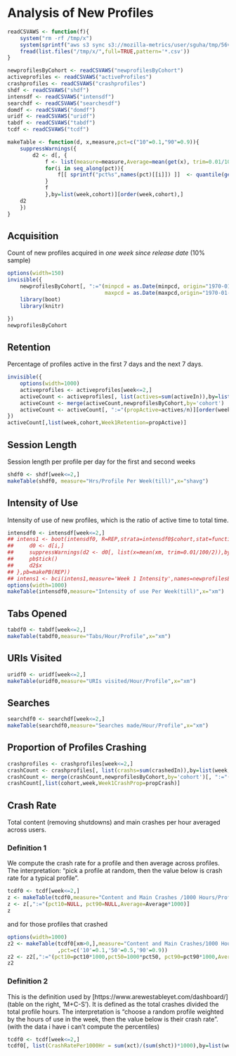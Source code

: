 # Analysis of New Profiles

```r
readCSVAWS <- function(f){
    system("rm -rf /tmp/x")
    system(sprintf("aws s3 sync s3://mozilla-metrics/user/sguha/tmp/56vs57new/%s/ /tmp/x",f))
    fread(list.files("/tmp/x/",full=TRUE,pattern='*.csv'))
}

newprofilesByCohort <- readCSVAWS("newprofilesByCohort")
activeprofiles <- readCSVAWS("activeProfiles")
crashprofiles <- readCSVAWS("crashprofiles")
shdf <- readCSVAWS("shdf")
intensdf <- readCSVAWS("intensdf")
searchdf <- readCSVAWS("searchesdf")
domdf <- readCSVAWS("domdf")
uridf <- readCSVAWS("uridf")
tabdf <- readCSVAWS("tabdf")
tcdf <- readCSVAWS("tcdf")

makeTable <- function(d, x,measure,pct=c("10"=0.1,"90"=0.9)){
    suppressWarnings({
        d2 <- d[, {
            f <- list(measure=measure,Average=mean(get(x), trim=0.01/100/2))
            for(i in seq_along(pct)){
                f[[ sprintf("pct%s",names(pct)[[i]]) ]]  <- quantile(get(x),pct[[i]])
            }
            f
            },by=list(week,cohort)][order(week,cohort),]
    d2
    })
}

```

## Acquisition

Count of new profiles acquired in *one week since release date* (10% sample)

```r
options(width=150)
invisible({
    newprofilesByCohort[, ":="(minpcd = as.Date(minpcd, origin="1970-01-01"),
                               maxpcd = as.Date(maxpcd,origin="1970-01-01"))]
    library(boot)
    library(knitr)

})
newprofilesByCohort
```

## Retention
Percentage of profiles active in the first 7 days and the next 7 days. 


```r
invisible({
    options(width=1000)
    activeprofiles <- activeprofiles[week<=2,]
    activeCount <- activeprofiles[, list(actives=sum(activeIn)),by=list(week, cohort)][order(week,cohort),]
    activeCount <- merge(activeCount,newprofilesByCohort,by='cohort')
    activeCount <- activeCount[, ":="(propActive=actives/n)][order(week,cohort),]
})
activeCount[,list(week,cohort,Week1Retention=propActive)]


```

## Session Length
Session length per profile per day for the first and second weeks

```r
shdf0 <- shdf[week<=2,]
makeTable(shdf0, measure="Hrs/Profile Per Week(till)",x="shavg")
```

## Intensity of Use

Intensity of use of new profiles, which is the ratio of active time to total
time. 

```r
intensdf0 <- intensdf[week<=2,]
## intens1 <- boot(intensdf0, R=REP,strata=intensdf0$cohort,stat=function(d,i,pb){
##     d0 <- d[i,]
##     suppressWarnings(d2 <- d0[, list(x=mean(xm, trim=0.01/100/2)),by=cohort][order(cohort),])
##     pb$tick()
##     d2$x
## },pb=makePB(REP))
## intens1 <- bci(intens1,measure='Week 1 Intensity',names=newprofilesByCohort$cohort)
options(width=1000)
makeTable(intensdf0,measure="Intensity of use Per Week(till)",x="xm")
```

## Tabs  Opened

```r
tabdf0 <- tabdf[week<=2,]
makeTable(tabdf0,measure="Tabs/Hour/Profile",x="xm")
```

## URIs Visited

```r
uridf0 <- uridf[week<=2,]
makeTable(uridf0,measure="URIs visited/Hour/Profile",x="xm")
```

## Searches

```r
searchdf0 <- searchdf[week<=2,]
makeTable(searchdf0,measure="Searches made/Hour/Profile",x="xm")

```

## Proportion of Profiles Crashing

```r
crashprofiles <- crashprofiles[week<=2,]
crashCount <- crashprofiles[, list(crashs=sum(crashedIn)),by=list(week, cohort)][order(week,cohort),]
crashCount <- merge(crashCount,newprofilesByCohort,by='cohort')[, ":="(propCrash=crashs/n)][order(week,cohort),]
crashCount[,list(cohort,week,Week1CrashProp=propCrash)]
```

## Crash Rate

Total content (removing shutdowns) and main crashes per hour averaged across
users. 

### Definition 1

We compute the  crash rate for a profile and then average across profiles. The
interpretation: "pick a profile at random, then the value below is crash rate
for a typical profile".

```r
tcdf0 <- tcdf[week<=2,]
z <- makeTable(tcdf0,measure="Content and Main Crashes /1000 Hours/Profile",x="xm")
z <- z[,":="(pct10=NULL, pct90=NULL,Average=Average*1000)]
z
```


and for those profiles that crashed

```r
options(width=1000)
z2 <- makeTable(tcdf0[xm>0,],measure="Content and Main Crashes/1000 Hours/Crashing Profile",x="xm"
                ,pct=c('10'=0.1,'50'=0.5,'90'=0.9))
z2 <- z2[,":="(pct10=pct10*1000,pct50=1000*pct50, pct90=pct90*1000,Average=Average*1000)]
z2
```

### Definition  2
This is the definition used
by [https://www.arewestableyet.com/dashboard/] (table on the right, 'M+C-S'). It is defined as
the total crashes divided the total profile hours. The interpretation is "choose
a random profile weighted by the hours of use in the week, then the value below
is their crash rate". (with the data i have i can't compute the percentiles)


```r
tcdf0 <- tcdf[week<=2,]
tcdf0[, list(CrashRatePer1000Hr = sum(xct)/(sum(shct))*1000),by=list(week,cohort)][order(week,cohort),]
```

